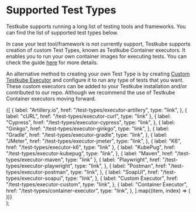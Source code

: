 
# Supported Test Types

Testkube supports running a long list of testing tools and frameworks. You can find the list of supported test types below.

In case your test tool/framework is not currently support, Testkube supports creation of custom Test Types, known as Testkube Container executors. It enables you to run your own container images for executing tests. You can check the guide [here](../test-types/container-executor.md) for more details.

An alternative method to creating your own Test Type is by creating [Custom Testkube Executor](../test-types/executor-custom.md) and configure it to run any type of tests that you want. These custom executors can be added to your Testkube installation and/or contributed to our repo. Although we recommend the use of Testkube Container executors moving forward.

  <section className={clsx("row")}>
    {[
      {
        label: "Artillery.io",
        href: "/test-types/executor-artillery",
        type: "link",
      },
      { label: "cURL", href: "/test-types/executor-curl", type: "link" },
      {
        label: "Cypress",
        href: "/test-types/executor-cypress",
        type: "link",
      },
      {
        label: "Ginkgo",
        href: "/test-types/executor-ginkgo",
        type: "link",
      },
      {
        label: "Gradle",
        href: "/test-types/executor-gradle",
        type: "link",
      },
      {
        label: "JMeter",
        href: "/test-types/executor-jmeter",
        type: "link",
      },
      { label: "K6", href: "/test-types/executor-k6", type: "link" },
      {
        label: "KubePug",
        href: "/test-types/executor-kubepug",
        type: "link",
      },
      { label: "Maven", href: "/test-types/executor-maven", type: "link" },
      {
        label: "Playwright",
        href: "/test-types/executor-playwright",
        type: "link",
      },
      {
        label: "Postman",
        href: "/test-types/executor-postman",
        type: "link",
      },
      {
        label: "SoapUI",
        href: "/test-types/executor-soapui",
        type: "link",
      },
      {
        label: "Custom Executor",
        href: "/test-types/executor-custom",
        type: "link",
      },
      {
        label: "Container Executor",
        href: "/test-types/container-executor",
        type: "link",
      },
    ].map((item, index) => (
      <article key={index} className="col col--6 margin-bottom--lg">
        <DocCard item={item} />
      </article>
    ))}
  </section>
);

<DocCardList />
